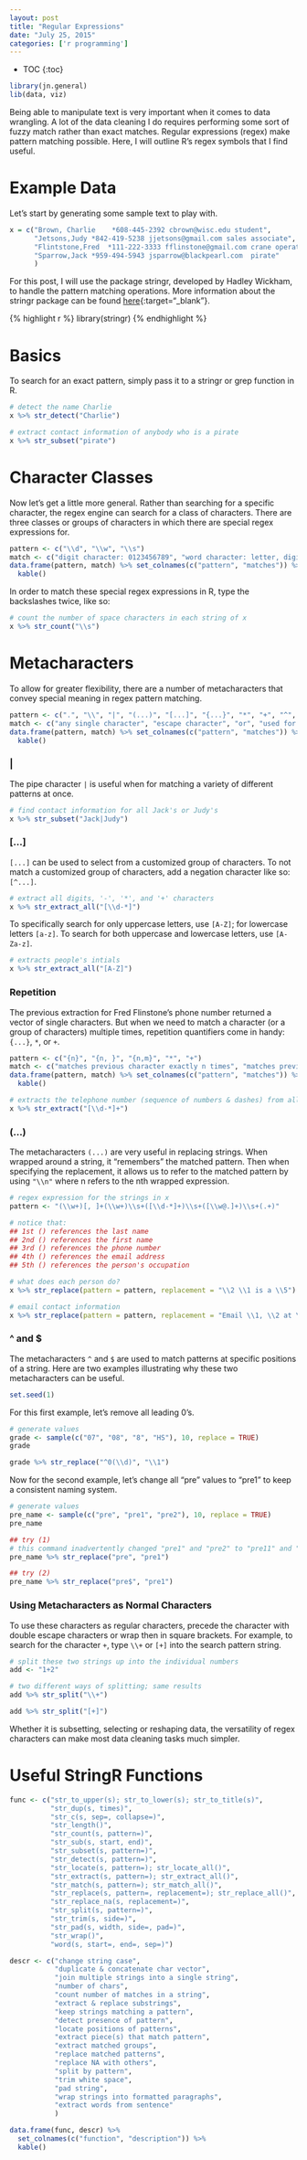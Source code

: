 ```yaml
---
layout: post
title: "Regular Expressions"
date: "July 25, 2015"
categories: ['r programming']
---
```


* TOC
{:toc}

```r
library(jn.general)
lib(data, viz)
```

Being able to manipulate text is very important when it comes to data wrangling. A lot of the data cleaning I do requires performing some sort of fuzzy match rather than exact matches. Regular expressions (regex) make pattern matching possible. Here, I will outline R's regex symbols that I find useful.

# Example Data
Let's start by generating some sample text to play with. 


```r
x = c("Brown, Charlie    *608-445-2392 cbrown@wisc.edu student", 
      "Jetsons,Judy *842-419-5238 jjetsons@gmail.com sales associate",
      "Flintstone,Fred  *111-222-3333 fflinstone@gmail.com crane operator",
      "Sparrow,Jack *959-494-5943 jsparrow@blackpearl.com  pirate"
      )
```

For this post, I will use the package stringr, developed by Hadley Wickham, to handle the  pattern matching operations. More information about the stringr package can be found [here][stringr_link]{:target="_blank"}.

{% highlight r %}
library(stringr)
{% endhighlight %}

# Basics

To search for an exact pattern, simply pass it to a stringr or grep function in R.

```r
# detect the name Charlie
x %>% str_detect("Charlie")

# extract contact information of anybody who is a pirate
x %>% str_subset("pirate")
```

# Character Classes

Now let's get a little more general. Rather than searching for a specific character, the regex engine can search for a class of characters. There are three classes or groups of characters in which there are special regex expressions for. 

```r
pattern <- c("\\d", "\\w", "\\s")
match <- c("digit character: 0123456789", "word character: letter, digit, or '_'", "space character: space, tab, or new line")
data.frame(pattern, match) %>% set_colnames(c("pattern", "matches")) %>% 
  kable()
```

In order to match these special regex expressions in R, type the backslashes twice, like so:

```r
# count the number of space characters in each string of x
x %>% str_count("\\s")
```

# Metacharacters

To allow for greater flexibility, there are a number of metacharacters that convey special meaning in regex pattern matching.

```r
pattern <- c(".", "\\", "|", "(...)", "[...]", "{...}", "*", "+", "^", "$")
match <- c("any single character", "escape character", "or", "used for backreference", "customized group of characters", "repetition quantifier", "matches previous character 0 or more times", "matches previous character 1 or more times", "matches at the beginning of a string", "matches at the end of a string")
data.frame(pattern, match) %>% set_colnames(c("pattern", "matches")) %>% 
  kable()
```

### |
The pipe character `|` is useful when for matching a variety of different patterns at once. 
```r
# find contact information for all Jack's or Judy's
x %>% str_subset("Jack|Judy")
```

### [...]
`[...]` can be used to select from a customized group of characters. To not match a customized group of characters, add a negation character like so: `[^...]`. 

```r
# extract all digits, '-', '*', and '+' characters 
x %>% str_extract_all("[\\d-*]")
```

To specifically search for only uppercase letters, use `[A-Z]`; for lowercase letters `[a-z]`. To search for both uppercase and lowercase letters, use `[A-Za-z]`.

```r
# extracts people's intials
x %>% str_extract_all("[A-Z]")
```

### Repetition
The previous extraction for Fred Flinstone's phone number returned a vector of single characters. But when we need to match a character (or a group of characters) multiple times, repetition quantifiers come in handy: `{...}`, `*`, or `+`. 

```r
pattern <- c("{n}", "{n, }", "{n,m}", "*", "+")
match <- c("matches previous character exactly n times", "matches previous character n or more times", "matches previous character n to m times", "matches previous character 0 or more times", "matches previous character 1 or more times")
data.frame(pattern, match) %>% set_colnames(c("pattern", "matches")) %>% 
  kable()
```

```r
# extracts the telephone number (sequence of numbers & dashes) from all people
x %>% str_extract("[\\d-*]+")
```

### (...)
The metacharacters `(...)` are very useful in replacing strings. When wrapped around a string, it "remembers" the matched pattern. Then when specifying the replacement, it allows us to refer to the matched pattern by using `"\\n"` where n refers to the nth wrapped expression. 

```r
# regex expression for the strings in x
pattern <- "(\\w+)[, ]+(\\w+)\\s+([\\d-*]+)\\s+([\\w@.]+)\\s+(.+)"

# notice that:
## 1st () references the last name
## 2nd () references the first name
## 3rd () references the phone number
## 4th () references the email address
## 5th () references the person's occupation

# what does each person do?
x %>% str_replace(pattern = pattern, replacement = "\\2 \\1 is a \\5")
```

```r
# email contact information
x %>% str_replace(pattern = pattern, replacement = "Email \\1, \\2 at \\4")
```

### ^ and $
The metacharacters `^` and `$` are used to match patterns at specific positions of a string. Here are two examples illustrating why these two metacharacters can be useful.

```r
set.seed(1)
```

For this first example, let's remove all leading 0's.
```r
# generate values
grade <- sample(c("07", "08", "8", "HS"), 10, replace = TRUE)
grade

grade %>% str_replace("^0(\\d)", "\\1")
```

Now for the second example, let's change all "pre" values to "pre1" to keep a consistent naming system. 
```r
# generate values
pre_name <- sample(c("pre", "pre1", "pre2"), 10, replace = TRUE)
pre_name

## try (1)
# this command inadvertently changed "pre1" and "pre2" to "pre11" and "pre12" respectively
pre_name %>% str_replace("pre", "pre1")

## try (2)
pre_name %>% str_replace("pre$", "pre1")
```

### Using Metacharacters as Normal Characters

To use these characters as regular characters, precede the character with double escape characters or wrap then in square brackets. For example, to search for the character `+`, type `\\+` or `[+]` into the search pattern string. 

```r
# split these two strings up into the individual numbers
add <- "1+2"

# two different ways of splitting; same results
add %>% str_split("\\+")

add %>% str_split("[+]")
```

Whether it is subsetting, selecting or reshaping data, the versatility of regex characters can make most data cleaning tasks much simpler. 

# Useful StringR Functions
```r
func <- c("str_to_upper(s); str_to_lower(s); str_to_title(s)",
          "str_dup(s, times)",
          "str_c(s, sep=, collapse=)", 
          "str_length()",
          "str_count(s, pattern=)",
          "str_sub(s, start, end)",
          "str_subset(s, pattern=)",
          "str_detect(s, pattern=)",
          "str_locate(s, pattern=); str_locate_all()",
          "str_extract(s, pattern=); str_extract_all()",
          "str_match(s, pattern=); str_match_all()",
          "str_replace(s, pattern=, replacement=); str_replace_all()",
          "str_replace_na(s, replacement=)",
          "str_split(s, pattern=)",
          "str_trim(s, side=)",
          "str_pad(s, width, side=, pad=)",
          "str_wrap()",
          "word(s, start=, end=, sep=)")

descr <- c("change string case", 
           "duplicate & concatenate char vector",
           "join multiple strings into a single string", 
           "number of chars",
           "count number of matches in a string",
           "extract & replace substrings",
           "keep strings matching a pattern",
           "detect presence of pattern", 
           "locate positions of patterns",
           "extract piece(s) that match pattern",
           "extract matched groups",
           "replace matched patterns",
           "replace NA with others",
           "split by pattern",
           "trim white space",
           "pad string",
           "wrap strings into formatted paragraphs",
           "extract words from sentence"
           )

data.frame(func, descr) %>% 
  set_colnames(c("function", "description")) %>% 
  kable()
```

[stringr_link]: https://cran.r-project.org/web/packages/stringr/index.html